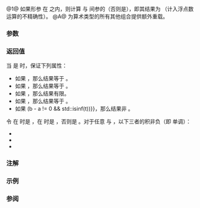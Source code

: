 {{cpp/title|lerp}}
{{cpp/numeric/navbar}}
{{dcl begin}}
{{dcl header|cmath}}
{{dcl rev multi|num=1|since1=c++20|dcl1=
constexpr float       lerp( float a, float b, float t ) noexcept;
constexpr double      lerp( double a, double b, double t ) noexcept;
constexpr long double lerp( long double a, long double b,
                            long double t ) noexcept;
|since2=c++23|dcl2=
constexpr /* floating-point-type */
    lerp( /* floating-point-type */ a,
          /* floating-point-type */ b,
          /* floating-point-type */ t ) noexcept;
}}
{{dcl h|[[#注解|额外重载]]}}
{{dcl header|cmath}}
{{dcl|num=A|since=c++20|
template&lt; class Arithmetic1, class Arithmetic2, class Arithmetic3 &gt;
constexpr /* common-floating-point-type */
    lerp( Arithmetic1 a, Arithmetic2 b, Arithmetic3 t ) noexcept;
}}
{{dcl end}}

@1@ 如果形参 {{c|t}} 在 {{range|0|1}} 之内，则计算 {{c|a}} 与 {{c|b}} 间参的{{enwiki|Linear interpolation|线性内插}}（否则是{{enwiki|Extrapolation#Linear|线性外插}}），即其结果为 {{mathjax-or|\(a+t(b−a)\)|a+t(b−a)}}（计入浮点数运算的不精确性）。{{rev inl|since=c++23|标准库提供所有以无 cv 限定的浮点数类型作为参数 {{c|a}}，{{c|b}} 和 {{c|t}} 的类型的重载。}}
@A@ 为算术类型的所有其他组合提供额外重载。

===参数===
{{par begin}}
{{par|a, b, t|浮点数或整数}}
{{par end}}

===返回值===
{{mathjax-or|\(a + t(b − a)\)|a + t(b − a)}}

当 {{c|std::isfinite(a) &amp;&amp; std::isfinite(b)}} 是 {{c|true}} 时，保证下列属性：
* 如果 {{c|1=t == 0}}，那么结果等于 {{c|a}}。
* 如果 {{c|1=t == 1}}，那么结果等于 {{c|b}}。
* 如果 {{c|1=t &gt;= 0 &amp;&amp; t &lt;= 1}}，那么结果有限。
* 如果 {{c|1=isfinite(t) &amp;&amp; a == b}}，那么结果等于 {{c|a}}。
* 如果 {{c|1=isfinite(t) {{!!}} (b - a != 0 &amp;&amp; std::isinf(t))}}，那么结果非 {{ltt|cpp/numeric/math/NAN|NaN}}。

令 {{c|CMP(x, y)}} 在 {{c|x &gt; y}} 时是 {{c|1}}，在 {{c|x &lt; y}} 时是 {{c|-1}}，否则是 {{c|0}}。对于任意 {{c|t1}} 与 {{c|t2}}，以下三者的积非负（即 {{tt|std::lerp}} 单调）：
* {{c|CMP(std::lerp(a, b, t2), std::lerp(a, b, t1))}}
* {{c|CMP(t2, t1)}}
* {{c|CMP(b, a)}}

===注解===
{{cpp/numeric/math/additional overload note|lerp}}

{{feature_test_macro|__cpp_lib_interpolate|value=201902L|std=C++20|{{tt|std::lerp}}, {{lc|std::midpoint}}}}

===示例===
{{example
|code=
#include &lt;cassert&gt;
#include &lt;cmath&gt;
#include &lt;iostream&gt;

float naive_lerp(float a, float b, float t)
{
    return a + t * (b - a);
}

int main()
{
    std::cout &lt;&lt; std::boolalpha;
    
    const float a = 1e8f, b = 1.0f;
    const float midpoint = std::lerp(a, b, 0.5f);
    
    std::cout &lt;&lt; "a = " &lt;&lt; a &lt;&lt; "，" &lt;&lt; "b = " &lt;&lt; b &lt;&lt; '\n'
              &lt;&lt; "中点 = " &lt;&lt; midpoint &lt;&lt; '\n';
    
    std::cout &lt;&lt; "std::lerp 是否精确？："
              &lt;&lt; (a == std::lerp(a, b, 0.0f)) &lt;&lt; ' '
              &lt;&lt; (b == std::lerp(a, b, 1.0f)) &lt;&lt; '\n';
    
    std::cout &lt;&lt; "naive_lerp 是否精确？："
              &lt;&lt; (a == naive_lerp(a, b, 0.0f)) &lt;&lt; ' '
              &lt;&lt; (b == naive_lerp(a, b, 1.0f)) &lt;&lt; '\n';
    
    std::cout &lt;&lt; "std::lerp(a, b, 1.0f) = " &lt;&lt; std::lerp(a, b, 1.0f) &lt;&lt; '\n'
              &lt;&lt; "naive_lerp(a, b, 1.0f) = " &lt;&lt; naive_lerp(a, b, 1.0f) &lt;&lt; '\n';
    
    assert(not std::isnan(std::lerp(a, b, INFINITY))); // 这里的 lerp 可以是 -inf
    
    std::cout &lt;&lt; "演示外插，给定 std::lerp(5, 10, t)：\n";
    for (auto t{-2.0}; t &lt;= 2.0; t += 0.5)
        std::cout &lt;&lt; std::lerp(5.0, 10.0, t) &lt;&lt; ' ';
    std::cout &lt;&lt; '\n';
}
|output=
a = 1e+08，b = 1
中点 = 5e+07
std::lerp 是否精确？：true true
naive_lerp 是否精确？：true false
std::lerp(a, b, 1.0f) = 1
naive_lerp(a, b, 1.0f) = 0
演示外插，给定 std::lerp(5, 10, t)：
-5 -2.5 0 2.5 5 7.5 10 12.5 15
}}

===参阅===
{{dsc begin}}
{{dsc inc|cpp/numeric/dsc midpoint}}
{{dsc end}}

{{langlinks|en|es|ja}}